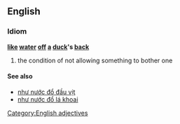 {{cleanup|Definition is terrible! Adjective?}}
==English==
===Idiom===
'''[[like]] [[water]] [[off]] [[a]] [[duck]]'s [[back]]'''

# {{simile}} the condition of not allowing something to bother one

====See also====
*[[như nước đổ đầu vịt]]<!--Vietnamese: like water off a duck's head-->
*[[như nước đổ lá khoai]]<!--Vietnamese: like water off a taro leaf-->

[[Category:English adjectives]]